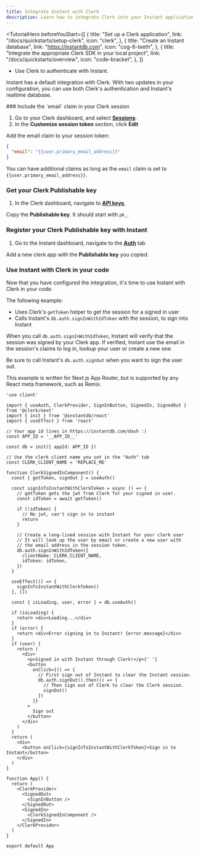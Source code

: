 ```yaml
---
title: Integrate Instant with Clerk
description: Learn how to integrate Clerk into your Instant application.
---
```


<TutorialHero
  beforeYouStart={[
    {
      title: "Set up a Clerk application",
      link: "/docs/quickstarts/setup-clerk",
      icon: "clerk",
    },
    {
      title: "Create an Instant database",
      link: "https://instantdb.com",
      icon: "cog-6-teeth",
    },
    {
      title: "Integrate the appropriate Clerk SDK in your local project",
      link: "/docs/quickstarts/overview",
      icon: "code-bracket",
    },
  ]}
>
  - Use Clerk to authenticate with Instant.
</TutorialHero>

Instant has a default integration with Clerk. With two updates in your configuration, you can use both Clerk's authentication and Instant's realtime database.

<Steps>
  ### Include the `email` claim in your Clerk session

  1. Go to your Clerk dashboard, and select **[Sessions](https://dashboard.clerk.com/last-active?path=sessions)**.
  1. In the **Customize session token** section, click **Edit**

  Add the email claim to your session token:

  ```json
  {
    "email": "{{user.primary_email_address}}"
  }
  ```

  You can have additional claims as long as the `email` claim is set to `{{user.primary_email_address}}`.

  ### Get your Clerk Publishable key

  1. In the Clerk dashboard, navigate to **[API keys](https://dashboard.clerk.com/last-active?path=api-keys)**,

  Copy the **Publishable key**. It should start with `pk_`.

  ### Register your Clerk Publishable key with Instant

  1. Go to the Instant dashboard, navigate to the **[Auth](https://www.instantdb.com/dash?t=auth)** tab

  Add a new clerk app with the **Publishable key** you copied.

  ### Use Instant with Clerk in your code

  Now that you have configured the integration, it's time to use Instant with Clerk in your code.

  The following example:

  - Uses Clerk's `getToken` helper to get the session for a signed in user
  - Calls Instant's `db.auth.signInWithIdToken` with the session, to sign into Instant

  When you call `db.auth.signInWithIdToken`, Instant will verify that the session was signed by your Clerk app. If verified, Instant use the email in the session's claims to log in, lookup your user or create a new one.

  Be sure to call Instant's `db.auth.signOut` when you want to sign the user out.

  This example is written for Next.js App Router, but is supported by any React meta framework, such as Remix.

  ```tsx {{ filename: 'app/instant/page.tsx' }}
  'use client'

  import { useAuth, ClerkProvider, SignInButton, SignedIn, SignedOut } from '@clerk/next'
  import { init } from '@instantdb/react'
  import { useEffect } from 'react'

  // Your app id lives in https://instantdb.com/dash :)
  const APP_ID = '__APP_ID__'

  const db = init({ appId: APP_ID })

  // Use the clerk client name you set in the "Auth" tab
  const CLERK_CLIENT_NAME = 'REPLACE_ME'

  function ClerkSignedInComponent() {
    const { getToken, signOut } = useAuth()

    const signInToInstantWithClerkToken = async () => {
      // getToken gets the jwt from Clerk for your signed in user.
      const idToken = await getToken()

      if (!idToken) {
        // No jwt, can't sign in to instant
        return
      }

      // Create a long-lived session with Instant for your clerk user
      // It will look up the user by email or create a new user with
      // the email address in the session token.
      db.auth.signInWithIdToken({
        clientName: CLERK_CLIENT_NAME,
        idToken: idToken,
      })
    }

    useEffect(() => {
      signInToInstantWithClerkToken()
    }, [])

    const { isLoading, user, error } = db.useAuth()

    if (isLoading) {
      return <div>Loading...</div>
    }
    if (error) {
      return <div>Error signing in to Instant! {error.message}</div>
    }
    if (user) {
      return (
        <div>
          <p>Signed in with Instant through Clerk!</p>{' '}
          <button
            onClick={() => {
              // First sign out of Instant to clear the Instant session.
              db.auth.signOut().then(() => {
                // Then sign out of Clerk to clear the Clerk session.
                signOut()
              })
            }}
          >
            Sign out
          </button>
        </div>
      )
    }
    return (
      <div>
        <button onClick={signInToInstantWithClerkToken}>Sign in to Instant</button>
      </div>
    )
  }

  function App() {
    return (
      <ClerkProvider>
        <SignedOut>
          <SignInButton />
        </SignedOut>
        <SignedIn>
          <ClerkSignedInComponent />
        </SignedIn>
      </ClerkProvider>
    )
  }

  export default App
  ```
</Steps>
